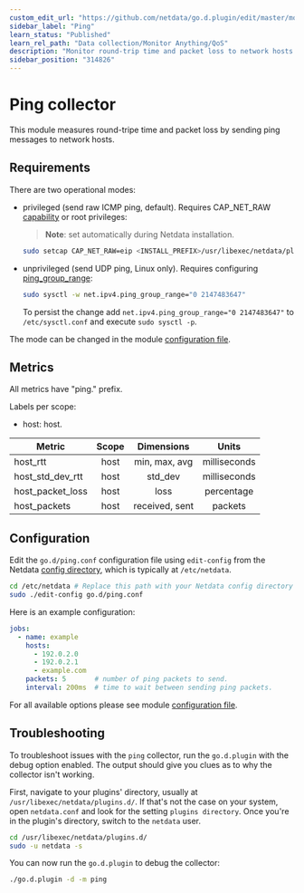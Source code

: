 ```yaml
---
custom_edit_url: "https://github.com/netdata/go.d.plugin/edit/master/modules/ping/README.md"
sidebar_label: "Ping"
learn_status: "Published"
learn_rel_path: "Data collection/Monitor Anything/QoS"
description: "Monitor round-trip time and packet loss to network hosts with zero configuration, per-second metric granularity, and interactive visualizations."
sidebar_position: "314826"
---
```



# Ping collector

This module measures round-tripe time and packet loss by sending ping messages to network hosts.

## Requirements

There are two operational modes:

- privileged (send raw ICMP ping, default). Requires
  CAP_NET_RAW [capability](https://man7.org/linux/man-pages/man7/capabilities.7.html) or root privileges:
  > **Note**: set automatically during Netdata installation.

  ```bash
  sudo setcap CAP_NET_RAW=eip <INSTALL_PREFIX>/usr/libexec/netdata/plugins.d/go.d.plugin
  ```

- unprivileged (send UDP ping, Linux only).
  Requires configuring [ping_group_range](https://www.man7.org/linux/man-pages/man7/icmp.7.html):

  ```bash
  sudo sysctl -w net.ipv4.ping_group_range="0 2147483647"
  ```
  To persist the change add `net.ipv4.ping_group_range="0 2147483647"` to `/etc/sysctl.conf` and
  execute `sudo sysctl -p`.

The mode can be changed in the module [configuration file](#Configuration).

## Metrics

All metrics have "ping." prefix.

Labels per scope:

- host: host.

| Metric           | Scope |   Dimensions   |    Units     |
|------------------|:-----:|:--------------:|:------------:|
| host_rtt         | host  | min, max, avg  | milliseconds |
| host_std_dev_rtt | host  |    std_dev     | milliseconds |
| host_packet_loss | host  |      loss      |  percentage  |
| host_packets     | host  | received, sent |   packets    |

## Configuration

Edit the `go.d/ping.conf` configuration file using `edit-config` from the
Netdata [config directory](/docs/getting-started/manage-and-configure/configuration), which is typically at `/etc/netdata`.

```bash
cd /etc/netdata # Replace this path with your Netdata config directory
sudo ./edit-config go.d/ping.conf
```

Here is an example configuration:

```yaml
jobs:
  - name: example
    hosts:
      - 192.0.2.0
      - 192.0.2.1
      - example.com
    packets: 5       # number of ping packets to send.
    interval: 200ms  # time to wait between sending ping packets.
```

For all available options please see
module [configuration file](https://github.com/netdata/go.d.plugin/blob/master/config/go.d/ping.conf).

## Troubleshooting

To troubleshoot issues with the `ping` collector, run the `go.d.plugin` with the debug option enabled. The output
should give you clues as to why the collector isn't working.

First, navigate to your plugins' directory, usually at `/usr/libexec/netdata/plugins.d/`. If that's not the case on your
system, open `netdata.conf` and look for the setting `plugins directory`. Once you're in the plugin's directory, switch
to the `netdata` user.

```bash
cd /usr/libexec/netdata/plugins.d/
sudo -u netdata -s
```

You can now run the `go.d.plugin` to debug the collector:

```bash
./go.d.plugin -d -m ping
```
